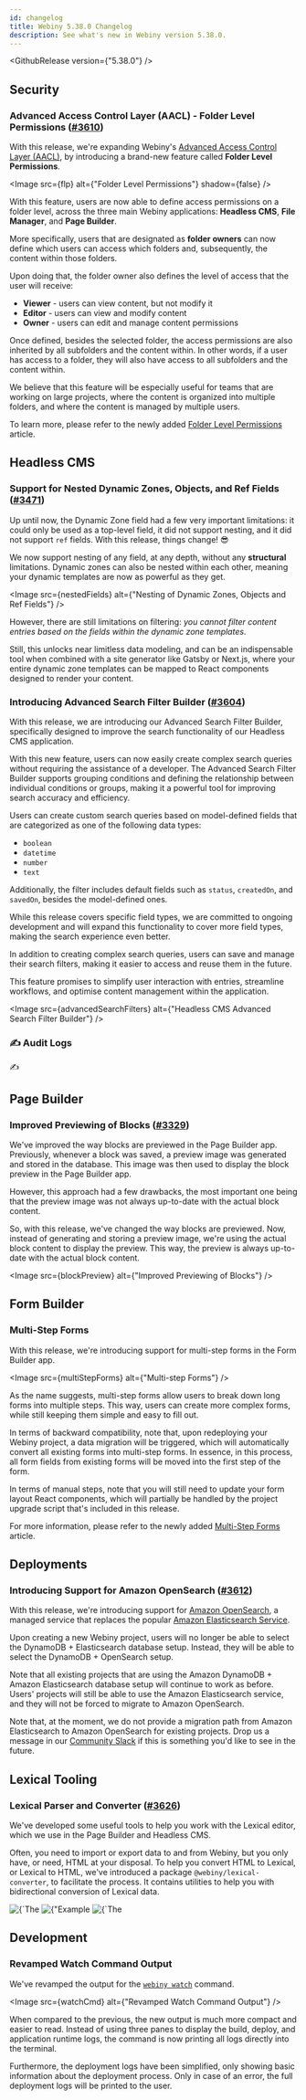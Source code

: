 ```yaml
---
id: changelog
title: Webiny 5.38.0 Changelog
description: See what's new in Webiny version 5.38.0.
---
```



<GithubRelease version={"5.38.0"} />

## Security

### Advanced Access Control Layer (AACL) - Folder Level Permissions ([#3610](https://github.com/webiny/webiny-js/pull/3610))

With this release, we're expanding Webiny's [Advanced Access Control Layer (AACL)](/docs/release-notes/5.37.0/changelog#introducing-advanced-access-control-layer-aacl-2576), by introducing a brand-new feature called **Folder Level Permissions**.

<Image src={flp} alt={"Folder Level Permissions"} shadow={false} />

With this feature, users are now able to define access permissions on a folder level, across the three main Webiny applications: **Headless CMS**, **File Manager**, and **Page Builder**.

More specifically, users that are designated as **folder owners** can now define which users can access which folders and, subsequently, the content within those folders.

Upon doing that, the folder owner also defines the level of access that the user will receive:

- **Viewer** - users can view content, but not modify it
- **Editor** - users can view and modify content
- **Owner** - users can edit and manage content permissions

Once defined, besides the selected folder, the access permissions are also inherited by all subfolders and the content within. In other words, if a user has access to a folder, they will also have access to all subfolders and the content within.

We believe that this feature will be especially useful for teams that are working on large projects, where the content is organized into multiple folders, and where the content is managed by multiple users.

To learn more, please refer to the newly added [Folder Level Permissions](/docs/key-topics/security/folder-level-permissions) article.

## Headless CMS

### Support for Nested Dynamic Zones, Objects, and Ref Fields ([#3471](https://github.com/webiny/webiny-js/pull/3471))

Up until now, the Dynamic Zone field had a few very important limitations: it could only be used as a top-level field, it did not support nesting, and it did not support `ref` fields. With this release, things change! 😎

We now support nesting of any field, at any depth, without any **structural** limitations. Dynamic zones can also be nested within each other, meaning your dynamic templates are now as powerful as they get.

<Image src={nestedFields} alt={"Nesting of Dynamic Zones, Objects and Ref Fields"} />

However, there are still limitations on filtering: _you cannot filter content entries based on the fields within the dynamic zone templates_.

Still, this unlocks near limitless data modeling, and can be an indispensable tool when combined with a site generator like Gatsby or Next.js, where your entire dynamic zone templates can be mapped to React components designed to render your content.

### Introducing Advanced Search Filter Builder ([#3604](https://github.com/webiny/webiny-js/pull/3604))

With this release, we are introducing our Advanced Search Filter Builder, specifically designed to improve the search functionality of our Headless CMS application.

With this new feature, users can now easily create complex search queries without requiring the assistance of a developer. The Advanced Search Filter Builder supports grouping conditions and defining the relationship between individual conditions or groups, making it a powerful tool for improving search accuracy and efficiency.

Users can create custom search queries based on model-defined fields that are categorized as one of the following data types: 

- `boolean`
- `datetime`
- `number`
- `text`

Additionally, the filter includes default fields such as `status`, `createdOn`, and `savedOn`, besides the model-defined ones.

While this release covers specific field types, we are committed to ongoing development and will expand this functionality to cover more field types, making the search experience even better.

In addition to creating complex search queries, users can save and manage their search filters, making it easier to access and reuse them in the future.

This feature promises to simplify user interaction with entries, streamline workflows, and optimise content management within the application.

<Image src={advancedSearchFilters} alt={"Headless CMS Advanced Search Filter Builder"} />

### ✍️ Audit Logs

✍️

## Page Builder

### Improved Previewing of Blocks ([#3329](https://github.com/webiny/webiny-js/pull/3329))

We've improved the way blocks are previewed in the Page Builder app. Previously, whenever a block was saved, a preview image was generated and stored in the database. This image was then used to display the block preview in the Page Builder app.

However, this approach had a few drawbacks, the most important one being that the preview image was not always up-to-date with the actual block content.

So, with this release, we've changed the way blocks are previewed. Now, instead of generating and storing a preview image, we're using the actual block content to display the preview. This way, the preview is always up-to-date with the actual block content.

<Image src={blockPreview} alt={"Improved Previewing of Blocks"} />

## Form Builder

### Multi-Step Forms

With this release, we're introducing support for multi-step forms in the Form Builder app.

<Image src={multiStepForms} alt={"Multi-step Forms"} />

As the name suggests, multi-step forms allow users to break down long forms into multiple steps. This way, users can create more complex forms, while still keeping them simple and easy to fill out.

In terms of backward compatibility, note that, upon redeploying your Webiny project, a data migration will be triggered, which will automatically convert all existing forms into multi-step forms. In essence, in this process, all form fields from existing forms will be moved into the first step of the form.

In terms of manual steps, note that you will still need to update your form layout React components, which will partially be handled by the project upgrade script that's included in this release.

For more information, please refer to the newly added [Multi-Step Forms](/docs/key-topics/form-builder/multi-step-forms) article.

## Deployments

### Introducing Support for Amazon OpenSearch ([#3612](https://github.com/webiny/webiny-js/pull/3612))

With this release, we're introducing support for [Amazon OpenSearch](https://aws.amazon.com/opensearch-service/), a managed service that replaces the popular [Amazon Elasticsearch Service](https://aws.amazon.com/elasticsearch-service/).

Upon creating a new Webiny project, users will no longer be able to select the DynamoDB + Elasticsearch database setup. Instead, they will be able to select the DynamoDB + OpenSearch setup.

Note that all existing projects that are using the Amazon DynamoDB + Amazon Elasticsearch database setup will continue to work as before. Users' projects will still be able to use the Amazon Elasticsearch service, and they will not be forced to migrate to Amazon OpenSearch.

Note that, at the moment, we do not provide a migration path from Amazon Elasticsearch to Amazon OpenSearch for existing projects. Drop us a message in our [Community Slack](https://www.webiny.com/slack) if this is something you'd like to see in the future.

## Lexical Tooling

### Lexical Parser and Converter ([#3626](https://github.com/webiny/webiny-js/pull/3626))

We've developed some useful tools to help you work with the Lexical editor, which we use in the Page Builder and Headless CMS.

Often, you need to import or export data to and from Webiny, but you only have, or need, HTML at your disposal. To help you convert HTML to Lexical, or Lexical to HTML, we've introduced a package `@webiny/lexical-converter`, to facilitate the process. It contains utilities to help you with bidirectional conversion of Lexical data.

<Gallery>
  <Image
    src={lexicalFlat}
    alt={`The "flatten" utility produces an array of objects containing the Lexical node and its HTML representation.`}
  />
  <Image
    src={lexicalCustomTransform}
    alt={"Example of processing the flattened output to further shape your data."}
  />
  <Image
    src={lexicalToHtml}
    alt={`The "toHtml" utility converts Lexical data into a single HTML string.`}
  />
</Gallery>

## Development

### Revamped Watch Command Output

We've revamped the output for the [`webiny watch`](/docs/{version}/core-development-concepts/basics/watch-command) command.

<Image src={watchCmd} alt={"Revamped Watch Command Output"} />

When compared to the previous, the new output is much more compact and easier to read. Instead of using three panes to display the build, deploy, and application runtime logs, the command is now printing all logs directly into the terminal.

Furthermore, the deployment logs have been simplified, only showing basic information about the deployment process. Only in case of an error, the full deployment logs will be printed to the user.
